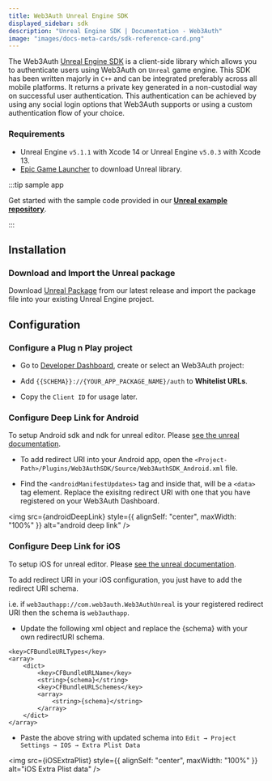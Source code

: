 ```yaml
---
title: Web3Auth Unreal Engine SDK
displayed_sidebar: sdk
description: "Unreal Engine SDK | Documentation - Web3Auth"
image: "images/docs-meta-cards/sdk-reference-card.png"
---
```



The Web3Auth [Unreal Engine SDK](https://github.com/Web3Auth/web3auth-unreal-sdk) is a client-side library which allows you to authenticate users
using Web3Auth on `Unreal` game engine. This SDK has been written majorly in `C++` and can be integrated preferably across all mobile platforms. It
returns a private key generated in a non-custodial way on successful user authentication. This authentication can be achieved by using any social
login options that Web3Auth supports or using a custom authentication flow of your choice.

### Requirements

- Unreal Engine `v5.1.1` with Xcode 14 or Unreal Engine `v5.0.3` with Xcode 13.
- [Epic Game Launcher](https://www.unrealengine.com/en-US/download) to download Unreal library.

:::tip sample app

Get started with the sample code provided in our [**Unreal example repository**](https://github.com/Web3Auth/web3auth-unity-example/tree/master).

:::

## Installation

### Download and Import the Unreal package

Download [Unreal Package](https://github.com/Web3Auth/web3auth-unreal-sdk/releases) from our latest release and import the package file into your
existing Unreal Engine project.

## Configuration

### Configure a Plug n Play project

- Go to [Developer Dashboard](https://dashboard.web3auth.io/), create or select an Web3Auth project:

- Add `{{SCHEMA}}://{YOUR_APP_PACKAGE_NAME}/auth` to **Whitelist URLs**.

- Copy the `Client ID` for usage later.

### Configure Deep Link for Android

To setup Android sdk and ndk for unreal editor. Please
[see the unreal documentation](https://docs.unrealengine.com/5.0/en-US/how-to-set-up-android-sdk-and-ndk-for-your-unreal-engine-development-environment).

- To add redirect URI into your Android app, open the `<Project-Path>/Plugins/Web3AuthSDK/Source/Web3AuthSDK_Android.xml` file.

- Find the `<androidManifestUpdates>` tag and inside that, will be a `<data>` tag element. Replace the exisitng redirect URI with one that you have
  registered on your Web3Auth Dashboard.

<img src={androidDeepLink} style={{ alignSelf: "center", maxWidth: "100%" }} alt="android deep link" />

### Configure Deep Link for iOS

To setup iOS for unreal editor. Please
[see the unreal documentation](https://docs.unrealengine.com/5.0/en-US/setting-up-an-unreal-engine-project-for-ios/).

To add redirect URI in your iOS configuration, you just have to add the redirect URI schema.

i.e. if `web3authapp://com.web3auth.Web3AuthUnreal` is your registered redirect URI then the schema is `web3authapp`.

- Update the following xml object and replace the {schema} with your own redirectURI schema.

```plaintext
<key>CFBundleURLTypes</key>
<array>
	<dict>
		<key>CFBundleURLName</key>
		<string>{schema}</string>
		<key>CFBundleURLSchemes</key>
		<array>
			<string>{schema}</string>
		</array>
	</dict>
</array>
```

- Paste the above string with updated schema into `Edit → Project Settings → IOS → Extra Plist Data`

<img src={iOSExtraPlist} style={{ alignSelf: "center", maxWidth: "100%" }} alt="iOS Extra Plist data" />
